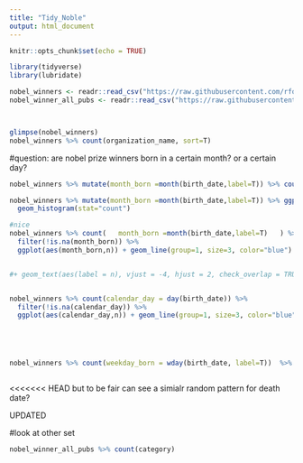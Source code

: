 ```yaml
---
title: "Tidy_Noble"
output: html_document
---
```


```r
knitr::opts_chunk$set(echo = TRUE)
```


```r
library(tidyverse)
library(lubridate)

nobel_winners <- readr::read_csv("https://raw.githubusercontent.com/rfordatascience/tidytuesday/master/data/2019/2019-05-14/nobel_winners.csv")
nobel_winner_all_pubs <- readr::read_csv("https://raw.githubusercontent.com/rfordatascience/tidytuesday/master/data/2019/2019-05-14/nobel_winner_all_pubs.csv")



glimpse(nobel_winners)
nobel_winners %>% count(organization_name, sort=T)

```


#question: are nobel prize winners born in a certain month? or a certain day?


```r
nobel_winners %>% mutate(month_born =month(birth_date,label=T)) %>% count(month_born, sort = T)

nobel_winners %>% mutate(month_born =month(birth_date,label=T)) %>% ggplot(aes(month_born)) +
  geom_histogram(stat="count") 

#nice
nobel_winners %>% count(   month_born =month(birth_date,label=T)   ) %>%
  filter(!is.na(month_born)) %>% 
  ggplot(aes(month_born,n)) + geom_line(group=1, size=3, color="blue") + labs(x = "birth month",y = "", title= "Month that Nobel Prize Winners were born (1901-2016)", subtitle ="from TidyTuesday" ) 


#+ geom_text(aes(label = n), vjust = -4, hjust = 2, check_overlap = TRUE) 


nobel_winners %>% count(calendar_day = day(birth_date)) %>%
  filter(!is.na(calendar_day)) %>% 
  ggplot(aes(calendar_day,n)) + geom_line(group=1, size=3, color="blue") + labs(x = "birth month",y = "", title= "calendar  day that Nobel Prize Winners were born (1901-2016)", subtitle ="from TidyTuesday" ) 





nobel_winners %>% count(weekday_born = wday(birth_date, label=T))  %>% filter(!is.na(weekday_born)) %>%  ggplot(aes(x= weekday_born, y = n)) + geom_line(group=1, size=3, color="blue") + labs(x = "day",y = "", title= "day of the week that Nobel Prize Winners were born (1901-2016)", subtitle ="from TidyTuesday" ) 



```

<<<<<<< HEAD
but to be fair can see a simialr random pattern for death date?

UPDATED

#look at other set

```r
nobel_winner_all_pubs %>% count(category)
```

